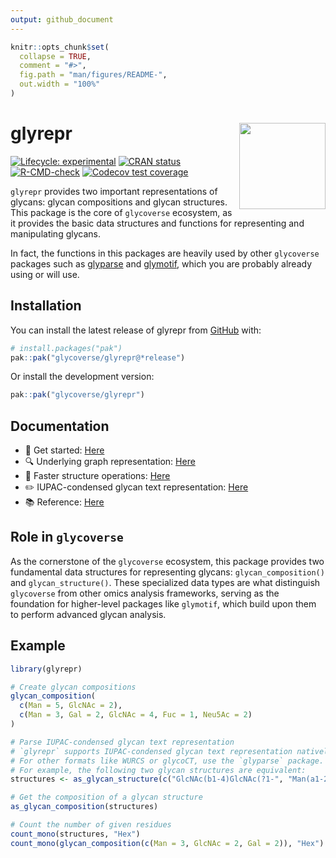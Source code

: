```yaml
---
output: github_document
---
```


<!-- README.md is generated from README.Rmd. Please edit that file -->

```r
knitr::opts_chunk$set(
  collapse = TRUE,
  comment = "#>",
  fig.path = "man/figures/README-",
  out.width = "100%"
)
```

# glyrepr <a href="https://glycoverse.github.io/glyrepr/"><img src="man/figures/logo.png" align="right" height="138" /></a>

<!-- badges: start -->
[![Lifecycle: experimental](https://img.shields.io/badge/lifecycle-experimental-orange.svg)](https://lifecycle.r-lib.org/articles/stages.html#experimental)
[![CRAN status](https://www.r-pkg.org/badges/version/glyrepr)](https://CRAN.R-project.org/package=glyrepr)
[![R-CMD-check](https://github.com/glycoverse/glyrepr/actions/workflows/R-CMD-check.yaml/badge.svg)](https://github.com/glycoverse/glyrepr/actions/workflows/R-CMD-check.yaml)
[![Codecov test coverage](https://codecov.io/gh/glycoverse/glyrepr/graph/badge.svg)](https://app.codecov.io/gh/glycoverse/glyrepr)
<!-- badges: end -->

`glyrepr` provides two important representations of glycans: glycan compositions and glycan structures.
This package is the core of `glycoverse` ecosystem,
as it provides the basic data structures and functions for representing and manipulating glycans.

In fact, the functions in this packages are heavily used by other `glycoverse`
packages such as [glyparse](https://github.com/glycoverse/glyparse) 
and [glymotif](https://github.com/glycoverse/glymotif), 
which you are probably already using or will use.

## Installation

You can install the latest release of glyrepr from [GitHub](https://github.com/) with:

``` r
# install.packages("pak")
pak::pak("glycoverse/glyrepr@*release")
```

Or install the development version:

``` r
pak::pak("glycoverse/glyrepr")
```

## Documentation

- 🚀 Get started: [Here](https://glycoverse.github.io/glyrepr/articles/glyrepr.html)
- 🔍 Underlying graph representation: [Here](https://glycoverse.github.io/glyrepr/articles/glycan-graph.html)
- 🔧 Faster structure operations: [Here](https://glycoverse.github.io/glyrepr/articles/smap.html)
- ✏️ IUPAC-condensed glycan text representation: [Here](https://glycoverse.github.io/glyrepr/articles/iupac.html)
- 📚 Reference: [Here](https://glycoverse.github.io/glyrepr/reference/index.html)

## Role in `glycoverse`

As the cornerstone of the `glycoverse` ecosystem, 
this package provides two fundamental data structures for representing glycans: 
`glycan_composition()` and `glycan_structure()`.
These specialized data types are what distinguish `glycoverse` from other omics analysis frameworks,
serving as the foundation for higher-level packages like `glymotif`, 
which build upon them to perform advanced glycan analysis.

## Example

```r
library(glyrepr)

# Create glycan compositions
glycan_composition(
  c(Man = 5, GlcNAc = 2),
  c(Man = 3, Gal = 2, GlcNAc = 4, Fuc = 1, Neu5Ac = 2)
)

# Parse IUPAC-condensed glycan text representation
# `glyrepr` supports IUPAC-condensed glycan text representation natively.
# For other formats like WURCS or glycoCT, use the `glyparse` package.
# For example, the following two glycan structures are equivalent:
structures <- as_glycan_structure(c("GlcNAc(b1-4)GlcNAc(?1-", "Man(a1-2)GlcNAc(?1-"))

# Get the composition of a glycan structure
as_glycan_composition(structures)

# Count the number of given residues
count_mono(structures, "Hex")
count_mono(glycan_composition(c(Man = 3, GlcNAc = 2, Gal = 2)), "Hex")
```
